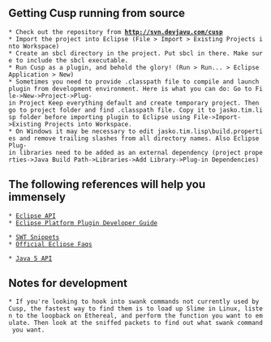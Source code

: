 
== Getting Cusp running from source ==

 * Check out the repository from '''http://svn.devjavu.com/cusp'''
 * Import the project into Eclipse (File > Import > Existing Projects into Workspace)
 * Create an sbcl directory in the project. Put sbcl in there. Make sure to include the sbcl executable.
 * Run Cusp as a plugin, and behold the glory! (Run > Run... > Eclipse Application > New)
 * Sometimes you need to provide .classpath file to compile and launch plugin from development environment. Here is what you can do: Go to File->New->Project->Plug-in Project Keep everything default and create temporary project. Then go to project folder and find .classpath file. Copy it to jasko.tim.lisp folder before importing plugin to Eclipse using File->Import->Existing Projects into Workspace.
 * On Windows it may be necessary to edit jasko.tim.lisp\build.properties and remove trailing slashes from all directory names. Also Eclipse Plug-in libraries need to be added as an external dependency (project properties->Java Build Path->Libraries->Add Library->Plug-in Dependencies)

== The following references will help you immensely ==

 * [http://www.jlab.net/eclipse/doc/3.1/ Eclipse API]
 * [http://help.eclipse.org/help32/index.jsp Eclipse Platform Plugin Developer Guide]

 * [http://www.eclipse.org/swt/snippets/ SWT Snippets]
 * [http://wiki.eclipse.org/index.php/Eclipse_FAQs#Implementing_Support_for_Your_Own_Language Official Eclipse Faqs]

 * [http://java.sun.com/j2se/1.5.0/docs/api/ Java 5 API]



== Notes for development ==

 * If you're looking to hook into swank commands not currently used by Cusp, the fastest way to find them is to load up Slime in Linux, listen to the loopback on Ethereal, and perform the function you want to emulate. Then look at the sniffed packets to find out what swank command you want.